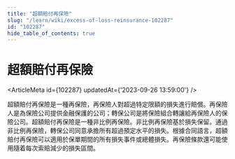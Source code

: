 ```yaml
---
title: "超額賠付再保險"
slug: "/learn/wiki/excess-of-loss-reinsurance-102287"
id: "102287"
hide_table_of_contents: true
---
```



# 超額賠付再保險

<ArticleMeta id={102287} updatedAt={'2023-09-26 13:59:00'} />
<div className='border-solid border-b border-t-0 my-4 border-[var(--ifm-color-gray-300)]' />

超額賠付再保險是一種再保險，再保險人對超過特定限額的損失進行賠償。再保險人是為保險公司提供金融保護的公司；轉保公司是將保險組合轉讓給再保險人的保險公司。超額賠付再保險是一種非比例再保險。非比例再保險基於損失保留。通過非比例再保險，轉保公司同意承擔所有超過預定水平的損失。根據合同語言，超額賠付再保險可以適用於保單期間的所有損失事件或總體損失。再保險條款還可能使用隨着每次索賠減少的損失區間。
